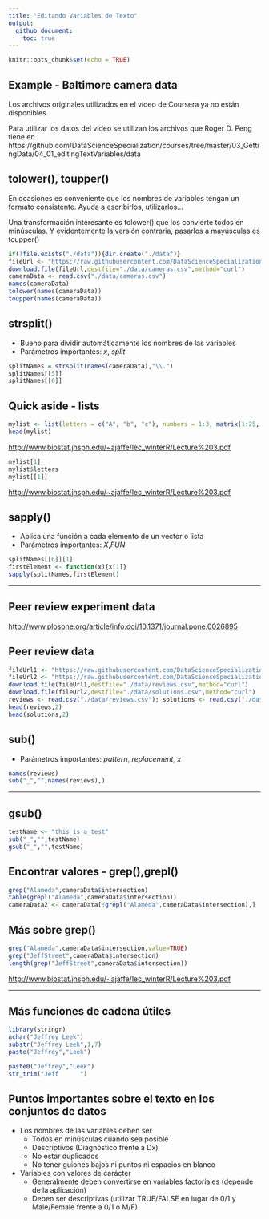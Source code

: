 ```yaml
---
title: "Editando Variables de Texto"
output: 
  github_document:
    toc: true
---
```


```r
knitr::opts_chunk$set(echo = TRUE)
```

## Example - Baltimore camera data
Los archivos originales utilizados en el vídeo de Coursera ya no están disponibles.

Para utilizar los datos del vídeo se utilizan los archivos que Roger D. Peng tiene en https://github.com/DataScienceSpecialization/courses/tree/master/03_GettingData/04_01_editingTextVariables/data

## tolower(), toupper()
En ocasiones es conveniente que los nombres de variables tengan un formato consistente. Ayuda a escribirlos, utilizarlos...

Una transformación interesante es tolower() que los convierte todos en minúsculas. Y evidentemente la versión contraria, pasarlos a mayúsculas es toupper()
```r
if(!file.exists("./data")){dir.create("./data")}
fileUrl <- "https://raw.githubusercontent.com/DataScienceSpecialization/courses/master/03_GettingData/04_01_editingTextVariables/data/cameras.csv"
download.file(fileUrl,destfile="./data/cameras.csv",method="curl")
cameraData <- read.csv("./data/cameras.csv")
names(cameraData)
tolower(names(cameraData))
toupper(names(cameraData))
```

## strsplit()

* Bueno para dividir automáticamente los nombres de las variables
* Parámetros importantes: _x_, _split_

```r
splitNames = strsplit(names(cameraData),"\\.")
splitNames[[5]]
splitNames[[6]]
```

## Quick aside - lists

```r
mylist <- list(letters = c("A", "b", "c"), numbers = 1:3, matrix(1:25, ncol = 5))
head(mylist)
```

[http://www.biostat.jhsph.edu/~ajaffe/lec_winterR/Lecture%203.pdf](http://www.biostat.jhsph.edu/~ajaffe/lec_winterR/Lecture%203.pdf)

```r
mylist[1]
mylist$letters
mylist[[1]]
```

[http://www.biostat.jhsph.edu/~ajaffe/lec_winterR/Lecture%203.pdf](http://www.biostat.jhsph.edu/~ajaffe/lec_winterR/Lecture%203.pdf)

## sapply()

* Aplica una función a cada elemento de un vector o lista
* Parámetros importantes: _X_,_FUN_

```r
splitNames[[6]][1]
firstElement <- function(x){x[1]}
sapply(splitNames,firstElement)
```

---

## Peer review experiment data

[http://www.plosone.org/article/info:doi/10.1371/journal.pone.0026895](http://www.plosone.org/article/info:doi/10.1371/journal.pone.0026895)

## Peer review data

```r
fileUrl1 <- "https://raw.githubusercontent.com/DataScienceSpecialization/courses/master/03_GettingData/04_01_editingTextVariables/data/reviews.csv"
fileUrl2 <- "https://raw.githubusercontent.com/DataScienceSpecialization/courses/master/03_GettingData/04_01_editingTextVariables/data/solutions.csv"
download.file(fileUrl1,destfile="./data/reviews.csv",method="curl")
download.file(fileUrl2,destfile="./data/solutions.csv",method="curl")
reviews <- read.csv("./data/reviews.csv"); solutions <- read.csv("./data/solutions.csv")
head(reviews,2)
head(solutions,2)
```

## sub()

* Parámetros importantes: _pattern_, _replacement_, _x_

```r
names(reviews)
sub("_","",names(reviews),)
```

---

## gsub()

```r
testName <- "this_is_a_test"
sub("_","",testName)
gsub("_","",testName)
```

## Encontrar valores - grep(),grepl()

```r
grep("Alameda",cameraData$intersection)
table(grepl("Alameda",cameraData$intersection))
cameraData2 <- cameraData[!grepl("Alameda",cameraData$intersection),]
```

## Más sobre grep()

```r
grep("Alameda",cameraData$intersection,value=TRUE)
grep("JeffStreet",cameraData$intersection)
length(grep("JeffStreet",cameraData$intersection))
```

[http://www.biostat.jhsph.edu/~ajaffe/lec_winterR/Lecture%203.pdf](http://www.biostat.jhsph.edu/~ajaffe/lec_winterR/Lecture%203.pdf)


---

## Más funciones de cadena útiles

```r
library(stringr)
nchar("Jeffrey Leek")
substr("Jeffrey Leek",1,7)
paste("Jeffrey","Leek")
```


```r
paste0("Jeffrey","Leek")
str_trim("Jeff      ")
```

## Puntos importantes sobre el texto en los conjuntos de datos

* Los nombres de las variables deben ser 
  * Todos en minúsculas cuando sea posible
  * Descriptivos (Diagnóstico frente a Dx)
  * No estar duplicados
  * No tener guiones bajos ni puntos ni espacios en blanco
* Variables con valores de carácter
  * Generalmente deben convertirse en variables factoriales (depende de la aplicación)
  * Deben ser descriptivas (utilizar TRUE/FALSE en lugar de 0/1 y Male/Female frente a 0/1 o M/F)